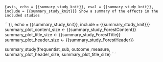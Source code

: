 ```{asis, echo = {{summary_study_knit}}, eval = {{summary_study_knit}}, include = {{summary_study_knit}}}
Show a summary of the effects in the included studies
```

```{r, echo = {{summary_study_knit}}, include = {{summary_study_knit}}}
summary_plot_content_size <- {{summary_study_ForestContent}}
summary_plot_title_size <- {{summary_study_ForestTitle}}
summary_plot_header_size <- {{summary_study_ForestHeader}}

summary_study(frequentist_sub, outcome_measure, summary_plot_header_size, summary_plot_title_size)
```
